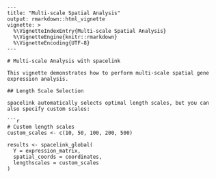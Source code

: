 ```rmd
---
title: "Multi-scale Spatial Analysis"
output: rmarkdown::html_vignette
vignette: >
  %\VignetteIndexEntry{Multi-scale Spatial Analysis}
  %\VignetteEngine{knitr::rmarkdown}  
  %\VignetteEncoding{UTF-8}
---

# Multi-scale Analysis with spacelink

This vignette demonstrates how to perform multi-scale spatial gene expression analysis.

## Length Scale Selection

spacelink automatically selects optimal length scales, but you can also specify custom scales:

```r
# Custom length scales
custom_scales <- c(10, 50, 100, 200, 500)

results <- spacelink_global(
  Y = expression_matrix,
  spatial_coords = coordinates,
  lengthscales = custom_scales
)
```
